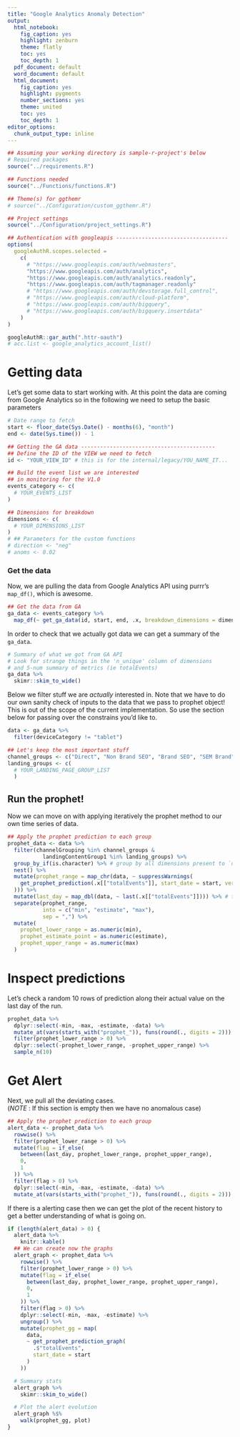```yaml
---
title: "Google Analytics Anomaly Detection"
output:
  html_notebook: 
    fig_caption: yes
    highlight: zenburn
    theme: flatly
    toc: yes
    toc_depth: 1
  pdf_document: default
  word_document: default
  html_document:
    fig_caption: yes
    highlight: pygments
    number_sections: yes
    theme: united
    toc: yes
    toc_depth: 1
editor_options:
  chunk_output_type: inline
---
```


```r
## Assuming your working directory is sample-r-project's below
# Required packages
source("../requirements.R")

## Functions needed
source("../Functions/functions.R")

## Theme(s) for ggthemr
# source("../Configuration/custom_ggthemr.R")

## Project settings
source("../Configuration/project_settings.R")

## Authentication with googleapis -----------------------------------
options(
  googleAuthR.scopes.selected =
    c(
      # "https://www.googleapis.com/auth/webmasters",
      "https://www.googleapis.com/auth/analytics",
      "https://www.googleapis.com/auth/analytics.readonly",
      "https://www.googleapis.com/auth/tagmanager.readonly"
      # "https://www.googleapis.com/auth/devstorage.full_control",
      # "https://www.googleapis.com/auth/cloud-platform",
      # "https://www.googleapis.com/auth/bigquery",
      # "https://www.googleapis.com/auth/bigquery.insertdata"
    )
)

googleAuthR::gar_auth(".httr-oauth")
# acc.list <- google_analytics_account_list()
```
# Getting data
Let's get some data to start working with. At this point the data are coming from Google Analytics so in the following we need to setup the basic parameters


```r
# Date range to fetch
start <- floor_date(Sys.Date() - months(6), "month")
end <- date(Sys.time()) - 1

## Getting the GA data ------------------------------------------
## Define the ID of the VIEW we need to fetch
id <- "YOUR_VIEW_ID" # this is for the internal/legacy/YOU_NAME_IT...

## Build the event list we are interested
## in monitoring for the V1.0
events_category <- c(
  # YOUR_EVENTS_LIST
)

## Dimensions for breakdown
dimensions <- c(
  # YOUR_DIMENSIONS_LIST
)
# ## Parameters for the custom functions
# direction <- "neg"
# anoms <- 0.02
```

### Get the data

Now, we are pulling the data from Google Analytics API using purrr's `map_df()`, which is awesome.

```r
## Get the data from GA
ga_data <- events_category %>%
  map_df(~ get_ga_data(id, start, end, .x, breakdown_dimensions = dimensions))
```

In order to check that we actually got data we can get a summary of the `ga_data`.

```r
# Summary of what we got from GA API
# Look for strange things in the 'n_unique' column of dimensions
# and 5-num summary of metrics (ie totalEvents)
ga_data %>%
  skimr::skim_to_wide()
```

Below we filter stuff we are *actually* interested in. Note that we have to do our own sanity check of inputs to the data that we pass to prophet object! This is out of the scope of the current implementation. So use the section below for passing over the constrains you'd like to.
```r
data <- ga_data %>%
  filter(deviceCategory != "tablet")

## Let's keep the most important stuff
channel_groups <- c("Direct", "Non Brand SEO", "Brand SEO", "SEM Brand", "SEM Non Brand")
landing_groups <- c(
  # YOUR_LANDING_PAGE_GROUP_LIST
  )
```

## Run the prophet!
Now we can move on with applying iteratively the prophet method to our own time series of data.
```r
## Apply the prophet prediction to each group
prophet_data <- data %>%
  filter(channelGrouping %in% channel_groups &
           landingContentGroup1 %in% landing_groups) %>%
  group_by_if(is.character) %>% # group by all dimensions present to `data`
  nest() %>%
  mutate(prophet_range = map_chr(data, ~ suppressWarnings(
    get_prophet_prediction(.x[["totalEvents"]], start_date = start, verbose = TRUE)
  ))) %>%
  mutate(last_day = map_dbl(data, ~ last(.x[["totalEvents"]]))) %>% # this is the last day ; we'll compare against it
  separate(prophet_range,
           into = c("min", "estimate", "max"),
           sep = ",") %>%
  mutate(
    prophet_lower_range = as.numeric(min),
    prophet_estimate_point = as.numeric(estimate),
    prophet_upper_range = as.numeric(max)
  )
```

# Inspect predictions
Let's check a random 10 rows of prediction along their actual value on the last day of the run.
```r
prophet_data %>%
  dplyr::select(-min, -max, -estimate, -data) %>%
  mutate_at(vars(starts_with("prophet_")), funs(round(., digits = 2))) %>%
  filter(prophet_lower_range > 0) %>% 
  dplyr::select(-prophet_lower_range, -prophet_upper_range) %>%
  sample_n(10)
```

# Get Alert
Next, we pull all the deviating cases.    
(*NOTE* : If this section is empty then we have no anomalous case)

```r
## Apply the prophet prediction to each group
alert_data <- prophet_data %>%
  rowwise() %>%
  filter(prophet_lower_range > 0) %>%
  mutate(flag = if_else(
    between(last_day, prophet_lower_range, prophet_upper_range),
    0,
    1
  )) %>%
  filter(flag > 0) %>%
  dplyr::select(-min, -max, -estimate, -data) %>%
  mutate_at(vars(starts_with("prophet_")), funs(round(., digits = 2)))
```

If there is a alerting case then we can get the plot of the recent history to get a better understanding of what is going on.

```r
if (length(alert_data) > 0) {
  alert_data %>%
    knitr::kable()
  ## We can create now the graphs
  alert_graph <- prophet_data %>%
    rowwise() %>%
    filter(prophet_lower_range > 0) %>%
    mutate(flag = if_else(
      between(last_day, prophet_lower_range, prophet_upper_range),
      0,
      1
    )) %>%
    filter(flag > 0) %>%
    dplyr::select(-min, -max, -estimate) %>%
    ungroup() %>%
    mutate(prophet_gg = map(
      data,
      ~ get_prophet_prediction_graph(
        .$"totalEvents",
        start_date = start
      )
    ))

  # Summary stats
  alert_graph %>%
    skimr::skim_to_wide()

  # Plot the alert evolution
  alert_graph %$%
    walk(prophet_gg, plot)
}
```
